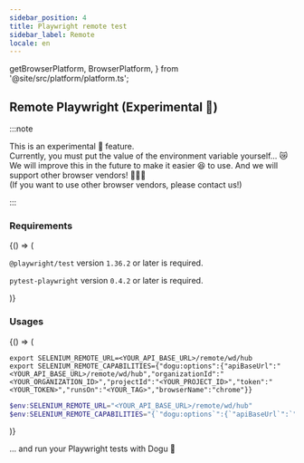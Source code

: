 ```yaml
---
sidebar_position: 4
title: Playwright remote test
sidebar_label: Remote
locale: en
---
```


  getBrowserPlatform,
  BrowserPlatform,
} from '@site/src/platform/platform.ts';

## Remote Playwright (Experimental 🧪)

:::note

This is an experimental 🧪 feature.  
Currently, you must put the value of the environment variable yourself... 😿  
We will improve this in the future to make it easier 😆 to use.
And we will support other browser vendors! 🦊🐧🦁  
(If you want to use other browser vendors, please contact us!)

:::

### Requirements

<BrowserOnly>
{() => (
<Tabs groupId="programming-language" defaultValue="javascript">
<TabItem value="javascript" label="Javascript" default>

`@playwright/test` version `1.36.2` or later is required.

</TabItem>
<TabItem value="python" label="Python">

`pytest-playwright` version `0.4.2` or later is required.

</TabItem>
</Tabs>
)}
</BrowserOnly>

### Usages

<BrowserOnly>
{() => (
<Tabs groupId="os" defaultValue={getBrowserPlatform('windows')}>
<TabItem value="macos" label="macOS">

```shell
export SELENIUM_REMOTE_URL=<YOUR_API_BASE_URL>/remote/wd/hub
export SELENIUM_REMOTE_CAPABILITIES={"dogu:options":{"apiBaseUrl":"<YOUR_API_BASE_URL>/remote/wd/hub","organizationId":"<YOUR_ORGANIZATION_ID>","projectId":"<YOUR_PROJECT_ID>","token":"<YOUR_TOKEN>","runsOn":"<YOUR_TAG>","browserName":"chrome"}}
```

</TabItem>
<TabItem value="windows" label="Windows Powershell">

```powershell
$env:SELENIUM_REMOTE_URL="<YOUR_API_BASE_URL>/remote/wd/hub"
$env:SELENIUM_REMOTE_CAPABILITIES="{`"dogu:options`":{`"apiBaseUrl`":`"<YOUR_API_BASE_URL>/remote/wd/hub`",`"organizationId`":`"<YOUR_ORGANIZATION_ID>`",`"projectId`":`"<YOUR_PROJECT_ID>`",`"token`":`"<YOUR_TOKEN>`",`"runsOn`":`"<YOUR_TAG>`",`"browserName`":`"chrome`"}}"
```

</TabItem>
</Tabs>
)}
</BrowserOnly>

... and run your Playwright tests with Dogu 🐶
